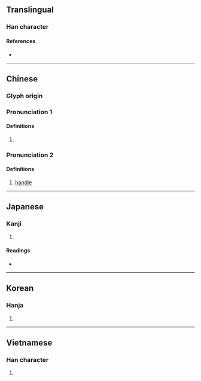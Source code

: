 {{character info}}
==Translingual==

===Han character===
{{Han char|rn=75|rad=木|as=04|sn=8|four=47917|canj=DAU|ids=⿰木巴}}

====References====
* {{Han ref|kx=0513.190|dkj=14505|dj=0901.060|hdz=21175.080|uh=6777|ud=26487|bh=AA49|bd=43593}}

----

==Chinese==
{{zh-forms}}

===Glyph origin===
{{Han etym}}

===Pronunciation 1===
{{zh-pron
|m=pá
|c=paa4
|mn=xm,zz,qz,tn,mg,tp,yl,tc,lk,sx,km,hc,kh:pê/zz:pêe
|mn_note=pê, pêe - only used in 枇杷
|mc=1
|oc=1
|cat=pn
}}

====Definitions====
{{zh-hanzi}}

# {{surname|zh}}

===Pronunciation 2===
{{zh-pron
|m=bà
|mc=3+2
|oc=2+3
|cat=n
}}

====Definitions====
{{zh-hanzi}}

# [[handle]] {{gloss|a part of an object which is held in the hand}}

----

==Japanese==

===Kanji===
{{ja-kanji|grade=|rs=木04}}

# {{rfdef|ja|sort=木04}}

====Readings====
* {{ja-readings
|goon=べ
|kanon=は
|kun=つか-}}

----

==Korean==

===Hanja===
{{ko-hanja|hangeul=파|eumhun=|rv=pa|mr=p'a|y=pha}}

# {{rfdef|ko|sort=木04}}

----

==Vietnamese==

===Han character===
{{vi-readings|reading=bà, ba|rs=木04}}

# {{rfdef|vi|sort=木04}}